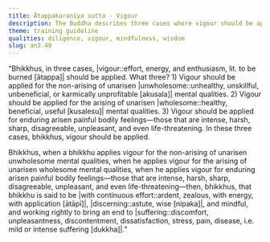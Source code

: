 ```yaml
---
title: Ātappakaraṇīya sutta - Vigour
description: The Buddha describes three cases where vigour should be applied.
theme: training guideline
qualities: diligence, vigour, mindfulness, wisdom
slug: an3.49
---
```


“Bhikkhus, in three cases, |vigour::effort, energy, and enthusiasm, lit. to be burned [ātappa]| should be applied. What three? 1) Vigour should be applied for the non-arising of unarisen |unwholesome::unhealthy, unskillful, unbeneficial, or karmically unprofitable [akusala]| mental qualities. 2) Vigour should be applied for the arising of unarisen |wholesome::healthy, beneficial, useful [kusalesu]| mental qualities. 3) Vigour should be applied for enduring arisen painful bodily feelings—those that are intense, harsh, sharp, disagreeable, unpleasant, and even life-threatening. In these three cases, bhikkhus, vigour should be applied.

Bhikkhus, when a bhikkhu applies vigour for the non-arising of unarisen unwholesome mental qualities, when he applies vigour for the arising of unarisen wholesome mental qualities, when he applies vigour for enduring arisen painful bodily feelings—those that are intense, harsh, sharp, disagreeable, unpleasant, and even life-threatening—then, bhikkhus, that bhikkhu is said to be |with continuous effort::ardent, zealous, with energy, with application [ātāpī]|, |discerning::astute, wise [nipaka]|, and mindful, and working rightly to bring an end to |suffering::discomfort, unpleasantness, discontentment, dissatisfaction, stress, pain, disease, i.e. mild or intense suffering [dukkha]|.”